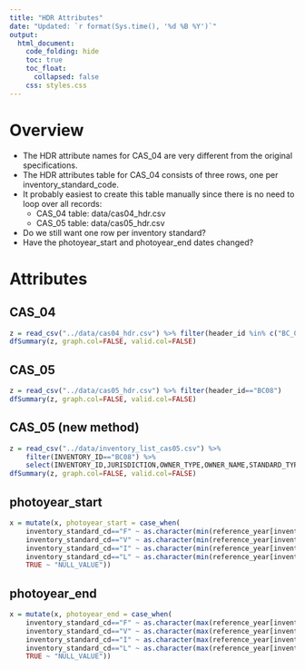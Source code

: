 ```yaml
---  
title: "HDR Attributes"
date: "Updated: `r format(Sys.time(), '%d %B %Y')`"
output:  
  html_document:  
    code_folding: hide
    toc: true
    toc_float:
      collapsed: false
    css: styles.css
---  
```


# Overview

  * The HDR attribute names for CAS_04 are very different from the original specifications.
  * The HDR attributes table for CAS_04 consists of three rows, one per inventory_standard_code.
  * It probably easiest to create this table manually since there is no need to loop over all records:
    - CAS_04 table: data/cas04_hdr.csv
    - CAS_05 table: data/cas05_hdr.csv
  * Do we still want one row per inventory standard?
  * Have the photoyear_start and photoyear_end dates changed?

# Attributes {.tabset}

## CAS_04

```r
z = read_csv("../data/cas04_hdr.csv") %>% filter(header_id %in% c("BC_0004","BC_0005","BC_0006"))
dfSummary(z, graph.col=FALSE, valid.col=FALSE)
```

## CAS_05

```r
z = read_csv("../data/cas05_hdr.csv") %>% filter(header_id=="BC08")
dfSummary(z, graph.col=FALSE, valid.col=FALSE)
```

## CAS_05 (new method)

```r
z = read_csv("../data/inventory_list_cas05.csv") %>% 
    filter(INVENTORY_ID=="BC08") %>%
    select(INVENTORY_ID,JURISDICTION,OWNER_TYPE,OWNER_NAME,STANDARD_TYPE,STANDARD_VERSION,STANDARD_ID,STANDARD_REVISION,INVENTORY_MANUAL,SRC_DATA_FORMAT,ACQUISITION_DATE,DATA_TRANSFER,RECEIVED_FROM,CONTACT_INFO,DATA_AVAILABILITY,REDISTRIBUTION,PERMISSION,LICENSE_AGREEMENT,PHOTO_YEAR_SRC,PHOTO_YEAR_START,PHOTO_YEAR_END)
dfSummary(z, graph.col=FALSE, valid.col=FALSE)
```

## photoyear_start

```r
x = mutate(x, photoyear_start = case_when(
    inventory_standard_cd=="F" ~ as.character(min(reference_year[inventory_standard_cd=="F"])),
    inventory_standard_cd=="V" ~ as.character(min(reference_year[inventory_standard_cd=="V"])),
    inventory_standard_cd=="I" ~ as.character(min(reference_year[inventory_standard_cd=="I"])),
    inventory_standard_cd=="L" ~ as.character(min(reference_year[inventory_standard_cd=="L"])),
    TRUE ~ "NULL_VALUE"))
```

## photoyear_end

```r
x = mutate(x, photoyear_end = case_when(
    inventory_standard_cd=="F" ~ as.character(max(reference_year[inventory_standard_cd=="F"])),
    inventory_standard_cd=="V" ~ as.character(max(reference_year[inventory_standard_cd=="V"])),
    inventory_standard_cd=="I" ~ as.character(max(reference_year[inventory_standard_cd=="I"])),
    inventory_standard_cd=="L" ~ as.character(max(reference_year[inventory_standard_cd=="L"])),
    TRUE ~ "NULL_VALUE"))
```
